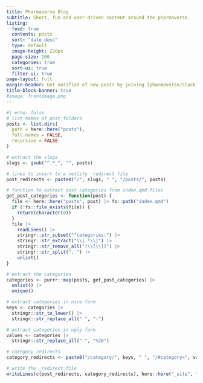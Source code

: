 ```yaml
---
title: Pharmaverse Blog
subtitle: Short, fun and user-driven content around the pharmaverse.
listing:
  feed: true
  contents: posts
  sort: "date desc"
  type: default
  image-height: 220px
  page-size: 100
  categories: true
  sort-ui: true
  filter-ui: true
page-layout: full
margin-header: Get notified of new posts by joining [pharmaverse/slack](pharmaverse.slack.com) 
title-block-banner: true
#image: frontimage.png
---
```


```r
#| echo: false
# list names of post folders
posts <- list.dirs(
  path = here::here("posts"),
  full.names = FALSE,
  recursive = FALSE
)

# extract the slugs
slugs <- gsub("^.*_", "", posts)

# lines to insert to a netlify _redirect file
post_redirects <- paste0("/", slugs, " ", "/posts/", posts)

# function to extract post categories from index.qmd files
get_post_categories <- function(post) {
  file <- here::here("posts", post) |> fs::path("index.qmd")
  if (!fs::file_exists(file)) {
    return(character(0))
  }
  file |>
    readLines() |>
    stringr::str_subset("^categories:") |>
    stringr::str_extract("\\[.*\\]") |>
    stringr::str_remove_all("[\\[\\]]") |>
    stringr::str_split(", ") |>
    unlist()
}

# extract the categories
categories <- purrr::map(posts, get_post_categories) |>
  unlist() |>
  unique()

# extract categories in nice form
keys <- categories |>
  stringr::str_to_lower() |>
  stringr::str_replace_all(" ", "-")

# extract categories in ugly form
values <- categories |>
  stringr::str_replace_all(" ", "%20")

# category redirects
category_redirects <- paste0("/category/", keys, " ", "/#category=", values)

# write the _redirect file
writeLines(c(post_redirects, category_redirects), here::here("_site", "_redirects"))
```

<!-- <!-- mastodon verification -->

<!-- <a rel="me" href="https://fosstodon.org/@djnavarro"></a> -->

<!-- <a rel="me" href="https://genart.social/@djnavarro"></a> -->
